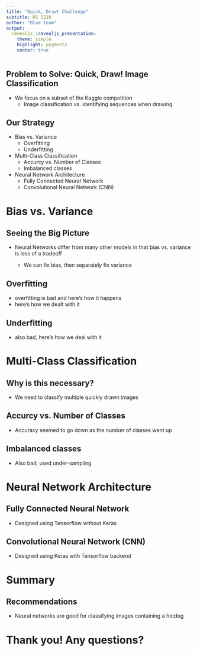 ```yaml
---
title: "Quick, Draw! Challenge"
subtitle: DS 5220
author: "Blue team"
output:
  revealjs::revealjs_presentation:
    theme: simple
    highlight: pygments
    center: true
---
```


## Problem to Solve: Quick, Draw! Image Classification

* We focus on a subset of the Kaggle competition
  - Image classification vs. identifying sequences when drawing

## Our Strategy

* Bias vs. Variance
  - Overfitting 
  - Underfitting
* Multi-Class Classification
  - Accurcy vs. Number of Classes
  - Imbalanced classes
* Neural Network Architecture
  - Fully Connected Neural Network
  - Convolutional Neural Network (CNN)

# Bias vs. Variance

## Seeing the Big Picture

* Neural Networks differ from many other models in
  that bias vs. variance is less of a tradeoff
  
  - We can fix bias, then separately fix variance

## Overfitting

* overfitting is bad and here's how it happens
* here's how we dealt with it 

## Underfitting

* also bad, here's how we deal with it

# Multi-Class Classification

## Why is this necessary?

* We need to classify multiple quickly drawn images

## Accurcy vs. Number of Classes

* Accuracy seemed to go down as the number 
  of classes went up

## Imbalanced classes

* Also bad, used under-sampling

# Neural Network Architecture

## Fully Connected Neural Network

* Designed using Tensorflow without Keras

## Convolutional Neural Network (CNN)

* Designed using Keras with Tensorflow backend

# Summary

## Recommendations

* Neural networks are good for classifying images containing a hotdog

# Thank you! Any questions?
